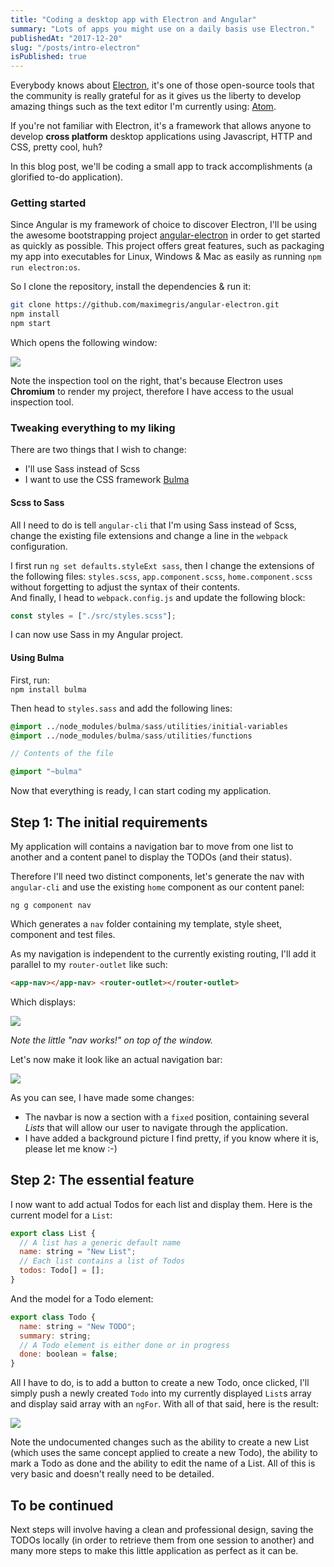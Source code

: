 ```yaml
---
title: "Coding a desktop app with Electron and Angular"
summary: "Lots of apps you might use on a daily basis use Electron."
publishedAt: "2017-12-20"
slug: "/posts/intro-electron"
isPublished: true
---
```


Everybody knows about [Electron](https://electronjs.org/), it's one of those open-source tools that the community is really grateful for as it gives us the liberty to develop amazing things such as the text editor I'm currently using: [Atom](https://atom.io/).

If you're not familiar with Electron, it's a framework that allows anyone to develop **cross platform** desktop applications using Javascript, HTTP and CSS, pretty cool, huh?

In this blog post, we'll be coding a small app to track accomplishments (a glorified to-do application).

### Getting started

Since Angular is my framework of choice to discover Electron, I'll be using the awesome bootstrapping project [angular-electron](https://github.com/maximegris/angular-electron) in order to get started as quickly as possible. This project offers great features, such as packaging my app into executables for Linux, Windows & Mac as easily as running `npm run electron:os`.

So I clone the repository, install the dependencies & run it:

```bash
git clone https://github.com/maximegris/angular-electron.git
npm install
npm start
```

Which opens the following window:

![](https://user-images.githubusercontent.com/15229355/33723183-db3892e0-db63-11e7-8cfe-5e68e3a345e8.png)

Note the inspection tool on the right, that's because Electron uses **Chromium** to render my project, therefore I have access to the usual inspection tool.

### Tweaking everything to my liking

There are two things that I wish to change:

- I'll use Sass instead of Scss
- I want to use the CSS framework [Bulma](https://bulma.io/)

#### Scss to Sass

All I need to do is tell `angular-cli` that I'm using Sass instead of Scss, change the existing file extensions and change a line in the `webpack` configuration.

I first run `ng set defaults.styleExt sass`, then I change the extensions of the following files: `styles.scss`, `app.component.scss`, `home.component.scss` without forgetting to adjust the syntax of their contents.  
And finally, I head to `webpack.config.js` and update the following block:

```javascript
const styles = ["./src/styles.scss"];
```

I can now use Sass in my Angular project.

#### Using Bulma

First, run:  
`npm install bulma`

Then head to `styles.sass` and add the following lines:

```sass
@import ../node_modules/bulma/sass/utilities/initial-variables
@import ../node_modules/bulma/sass/utilities/functions

// Contents of the file

@import "~bulma"
```

Now that everything is ready, I can start coding my application.

## Step 1: The initial requirements

My application will contains a navigation bar to move from one list to another and a content panel to display the TODOs (and their status).

Therefore I'll need two distinct components, let's generate the nav with `angular-cli` and use the existing `home` component as our content panel:

`ng g component nav`

Which generates a `nav` folder containing my template, style sheet, component and test files.

As my navigation is independent to the currently existing routing, I'll add it parallel to my `router-outlet` like such:

```html
<app-nav></app-nav> <router-outlet></router-outlet>
```

Which displays:

![](https://user-images.githubusercontent.com/15229355/33724972-c3f7d4d8-db68-11e7-9e3c-cc2bf780d83d.png)

_Note the little "nav works!" on top of the window._

Let's now make it look like an actual navigation bar:

![](https://user-images.githubusercontent.com/15229355/33726862-308d767a-db6e-11e7-8265-0e8a48c06319.png)

As you can see, I have made some changes:

- The navbar is now a section with a `fixed` position, containing several _Lists_ that will allow our user to navigate through the application.
- I have added a background picture I find pretty, if you know where it is, please let me know :-)

## Step 2: The essential feature

I now want to add actual Todos for each list and display them. Here is the current model for a `List`:

```javascript
export class List {
  // A list has a generic default name
  name: string = "New List";
  // Each list contains a list of Todos
  todos: Todo[] = [];
}
```

And the model for a Todo element:

```javascript
export class Todo {
  name: string = "New TODO";
  summary: string;
  // A Todo element is either done or in progress
  done: boolean = false;
}
```

All I have to do, is to add a button to create a new Todo, once clicked, I'll simply push a newly created `Todo` into my currently displayed `List`s array and display said array with an `ngFor`. With all of that said, here is the result:

![](https://user-images.githubusercontent.com/15229355/33740261-f40fa0c2-db97-11e7-84e5-ff9520be882f.png)

Note the undocumented changes such as the ability to create a new List (which uses the same concept applied to create a new Todo), the ability to mark a Todo as done and the ability to edit the name of a List. All of this is very basic and doesn't really need to be detailed.

## To be continued

Next steps will involve having a clean and professional design, saving the TODOs locally (in order to retrieve them from one session to another) and many more steps to make this little application as perfect as it can be.
